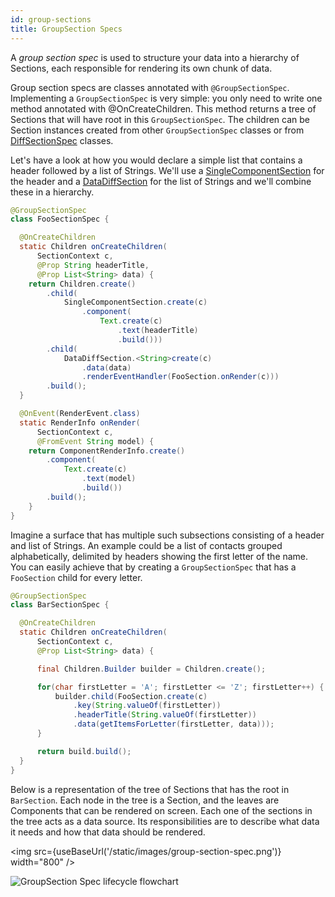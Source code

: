 ```yaml
---
id: group-sections
title: GroupSection Specs
---
```


A _group section spec_ is used to structure your data into a hierarchy of Sections, each responsible for rendering its own chunk of data.

Group section specs are classes annotated with `@GroupSectionSpec`.
Implementing a `GroupSectionSpec` is very simple: you only need to write one method annotated with @OnCreateChildren. This method returns a tree of Sections that will have root in this `GroupSectionSpec`. The children can be Section instances created from other `GroupSectionSpec` classes or from [DiffSectionSpec](diff-sections) classes.

Let's have a look at how you would declare a simple list that contains a header followed by a list of Strings. We'll use a [SingleComponentSection](sections-building-blocks#singlecomponentsection) for the header and a [DataDiffSection](sections-building-blocks#datadiffsection) for the list of Strings and we'll combine these in a hierarchy.

```java
@GroupSectionSpec
class FooSectionSpec {

  @OnCreateChildren
  static Children onCreateChildren(
      SectionContext c,
      @Prop String headerTitle,
      @Prop List<String> data) {
    return Children.create()
        .child(
            SingleComponentSection.create(c)
                .component(
                    Text.create(c)
                        .text(headerTitle)
                        .build()))
        .child(
            DataDiffSection.<String>create(c)
                .data(data)
                .renderEventHandler(FooSection.onRender(c)))
        .build();
  }

  @OnEvent(RenderEvent.class)
  static RenderInfo onRender(
      SectionContext c,
      @FromEvent String model) {
    return ComponentRenderInfo.create()
        .component(
            Text.create(c)
                .text(model)
                .build())
        .build();
    }
}
```

Imagine a surface that has multiple such subsections consisting of a header and list of Strings. An example could be a list of contacts grouped alphabetically, delimited by headers showing the first letter of the name. You can easily achieve that by creating a `GroupSectionSpec` that has a `FooSection` child for every letter.

```java
@GroupSectionSpec
class BarSectionSpec {

  @OnCreateChildren
  static Children onCreateChildren(
      SectionContext c,
      @Prop List<String> data) {

      final Children.Builder builder = Children.create();

      for(char firstLetter = 'A'; firstLetter <= 'Z'; firstLetter++) {
          builder.child(FooSection.create(c)
              .key(String.valueOf(firstLetter))
              .headerTitle(String.valueOf(firstLetter))
              .data(getItemsForLetter(firstLetter, data)));
      }

      return build.build();
  }
}
```

Below is a representation of the tree of Sections that has the root in `BarSection`. Each node in the tree is a Section, and the leaves are Components that can be rendered on screen.
Each one of the sections in the tree acts as a data source. Its responsibilities are to describe what data it needs and how that data should be rendered.

<img src={useBaseUrl('/static/images/group-section-spec.png')} width="800" />

![GroupSection Spec lifecycle flowchart](/static/images/flow-chart-v0.24.0-group-section-spec.svg)
